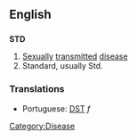 ==English==

==={{initialism}}===
'''STD'''

#[[Sexual]]ly [[transmit]]ted [[disease]]
#Standard, usually Std.

=== Translations ===
* Portuguese: [[DST]] ''f''
[[Category:Disease]]